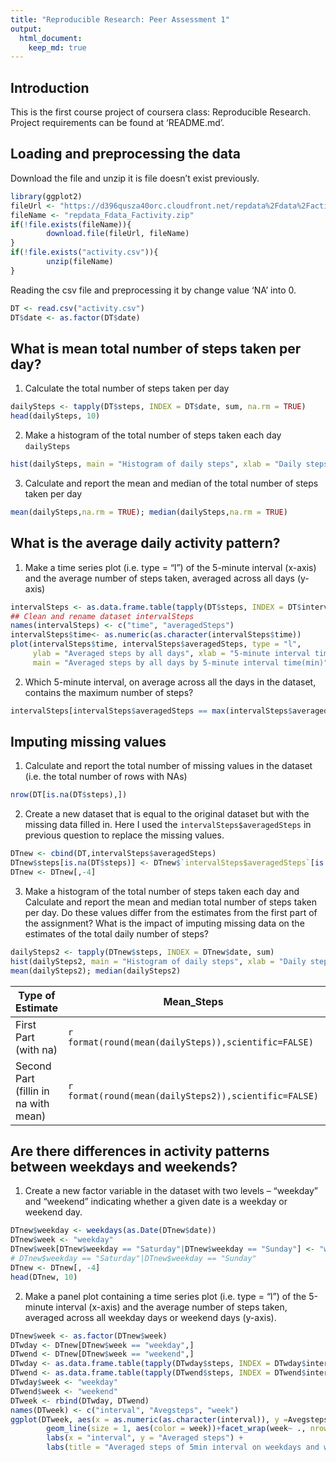 ```yaml
---
title: "Reproducible Research: Peer Assessment 1"
output: 
  html_document:
    keep_md: true
---
```

## Introduction
This is the first course project of coursera class: Reproducible Research. Project requirements can be found at 'README.md'. 

## Loading and preprocessing the data
Download the file and unzip it is file doesn't exist previously.
```r
library(ggplot2)
fileUrl <- "https://d396qusza40orc.cloudfront.net/repdata%2Fdata%2Factivity.zip"
fileName <- "repdata_Fdata_Factivity.zip"
if(!file.exists(fileName)){
        download.file(fileUrl, fileName)
}
if(!file.exists("activity.csv")){
        unzip(fileName)
}
```
Reading the csv file and preprocessing it by change value 'NA' into 0.
```r
DT <- read.csv("activity.csv")
DT$date <- as.factor(DT$date)
```

## What is mean total number of steps taken per day?
1. Calculate the total number of steps taken per day
```r
dailySteps <- tapply(DT$steps, INDEX = DT$date, sum, na.rm = TRUE)
head(dailySteps, 10)
```
2. Make a histogram of the total number of steps taken each day `dailySteps`
```r
hist(dailySteps, main = "Histogram of daily steps", xlab = "Daily steps", breaks = 20)
```

3. Calculate and report the mean and median of the total number of steps taken per day
```r
mean(dailySteps,na.rm = TRUE); median(dailySteps,na.rm = TRUE)
```

## What is the average daily activity pattern?
1. Make a time series plot (i.e. \color{red}{\verb|type = "l"|}type = "l") of the 5-minute interval (x-axis) and the average number of steps taken, averaged across all days (y-axis)
```r
intervalSteps <- as.data.frame.table(tapply(DT$steps, INDEX = DT$interval, mean,na.rm = TRUE))
## Clean and rename dataset intervalSteps
names(intervalSteps) <- c("time", "averagedSteps")
intervalSteps$time<- as.numeric(as.character(intervalSteps$time))
plot(intervalSteps$time, intervalSteps$averagedSteps, type = "l", 
     ylab = "Averaged steps by all days", xlab = "5-minute interval time(min)", 
     main = "Averaged steps by all days by 5-minute interval time(min)")
```

2. Which 5-minute interval, on average across all the days in the dataset, contains the maximum number of steps?
```r
intervalSteps[intervalSteps$averagedSteps == max(intervalSteps$averagedSteps),]
```
## Imputing missing values
1. Calculate and report the total number of missing values in the dataset (i.e. the total number of rows with \color{red}{\verb|NA|}NAs)
```r
nrow(DT[is.na(DT$steps),])
```

2. Create a new dataset that is equal to the original dataset but with the missing data filled in.
Here I used the `intervalSteps$averagedSteps` in previous question to replace the missing values.
```r
DTnew <- cbind(DT,intervalSteps$averagedSteps)
DTnew$steps[is.na(DT$steps)] <- DTnew$`intervalSteps$averagedSteps`[is.na(DT$steps)]
DTnew <- DTnew[,-4]
```

3. Make a histogram of the total number of steps taken each day and Calculate and report the mean and median total number of steps taken per day. Do these values differ from the estimates from the first part of the assignment? What is the impact of imputing missing data on the estimates of the total daily number of steps?
```r
dailySteps2 <- tapply(DTnew$steps, INDEX = DTnew$date, sum)
hist(dailySteps2, main = "Histogram of daily steps", xlab = "Daily steps", breaks = 20)
mean(dailySteps2); median(dailySteps2)
```

Type of Estimate | Mean_Steps | Median_Steps
--- | --- | ---
First Part (with na) | `r format(round(mean(dailySteps)),scientific=FALSE)` | `r format(round(median(dailySteps)), scientific=FALSE)`
Second Part (fillin in na with mean) | `r format(round(mean(dailySteps2)),scientific=FALSE)` | `r format(round(median(dailySteps2)),scientific=FALSE)`

## Are there differences in activity patterns between weekdays and weekends?
1. Create a new factor variable in the dataset with two levels – “weekday” and “weekend” indicating whether a given date is a weekday or weekend day.
```r
DTnew$weekday <- weekdays(as.Date(DTnew$date))
DTnew$week <- "weekday"
DTnew$week[DTnew$weekday == "Saturday"|DTnew$weekday == "Sunday"] <- "weekend"
# DTnew$weekday == "Saturday"|DTnew$weekday == "Sunday"
DTnew <- DTnew[, -4]
head(DTnew, 10)
```

2. Make a panel plot containing a time series plot (i.e. \color{red}{\verb|type = "l"|}type = "l") of the 5-minute interval (x-axis) and the average number of steps taken, averaged across all weekday days or weekend days (y-axis).

```r
DTnew$week <- as.factor(DTnew$week)
DTwday <- DTnew[DTnew$week == "weekday",]
DTwend <- DTnew[DTnew$week == "weekend",]
DTwday <- as.data.frame.table(tapply(DTwday$steps, INDEX = DTwday$interval, mean))
DTwend <- as.data.frame.table(tapply(DTwend$steps, INDEX = DTwend$interval, mean))
DTwday$week <- "weekday"
DTwend$week <- "weekend"
DTweek <- rbind(DTwday, DTwend)
names(DTweek) <- c("interval", "Avegsteps", "week")
ggplot(DTweek, aes(x = as.numeric(as.character(interval)), y =Avegsteps))+
        geom_line(size = 1, aes(color = week))+facet_wrap(week~ ., nrow = 2) +
        labs(x = "interval", y = "Averaged steps") + 
        labs(title = "Averaged steps of 5min interval on weekdays and weekends")
```



